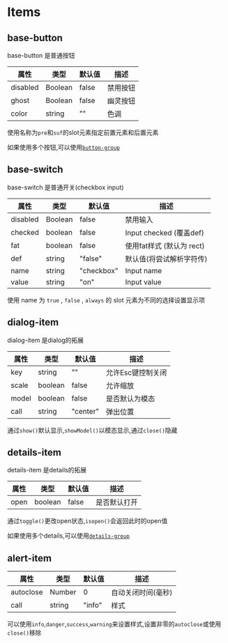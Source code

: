 # Items

## base-button

base-button 是普通按钮

|属性|类型|默认值|描述|
|---|---|---|---|
|disabled|Boolean|false|禁用按钮|
|ghost|Boolean|false|幽灵按钮|
|color|string|""|色调|

使用名称为`pre`和`suf`的slot元素指定前置元素和后置元素

如果使用多个按钮,可以使用[`button-group`](./group#button-group)

## base-switch

base-switch 是普通开关(checkbox input)

|属性|类型|默认值|描述|
|---|---|---|---|
|disabled|Boolean|false|禁用输入|
|checked|boolean|false|Input checked (覆盖def)|
|fat|boolean|false|使用fat样式 (默认为 rect)|
|def|string|"false"|默认值(将尝试解析字符传)|
|name|string|"checkbox"|Input name|
|value|string|"on"|Input value|

使用 name 为 `true` , `false` , `always` 的 slot 元素为不同的选择设置显示项

## dialog-item

dialog-item 是dialog的拓展

|属性|类型|默认值|描述|
|---|---|---|---|
|key|string|""|允许Esc键控制关闭|
|scale|boolean|false|允许缩放|
|model|boolean|false|是否默认为模态|
|call|string|"center"|弹出位置|

通过`show()`默认显示,`showModel()`以模态显示,通过`close()`隐藏

## details-item

details-item 是details的拓展

|属性|类型|默认值|描述|
|---|---|---|---|
|open|boolean|false|是否默认打开|

通过`toggle()`更改open状态,`isopen()`会返回此时的open值

如果使用多个details,可以使用[`details-group`](./group#details-group)

## alert-item

|属性|类型|默认值|描述|
|---|---|---|---|
|autoclose|Number|0|自动关闭时间(毫秒)|
|call|string|"info"|样式|

可以使用`info`,`danger`,`success`,`warning`来设置样式,设置非零的`autoclose`或使用`close()`移除
